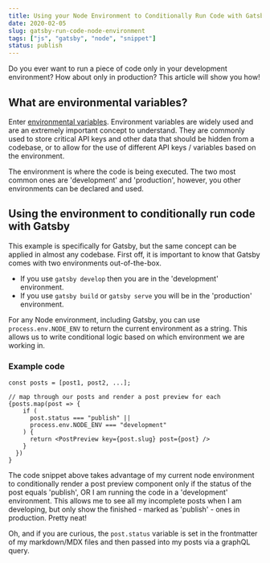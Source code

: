 ```yaml
---
title: Using your Node Environment to Conditionally Run Code with Gatsby
date: 2020-02-05
slug: gatsby-run-code-node-environment
tags: ["js", "gatsby", "node", "snippet"]
status: publish
---
```


Do you ever want to run a piece of code only in your development environment? How about only in production? This article will show you how!

## What are environmental variables?

Enter [environmental variables](https://en.wikipedia.org/wiki/Environment_variable). Environment variables are widely used and are an extremely important concept to understand. They are commonly used to store critical API keys and other data that should be hidden from a codebase, or to allow for the use of different API keys / variables based on the environment.

The environment is where the code is being executed. The two most common ones are 'development' and 'production', however, you other environments can be declared and used.

## Using the environment to conditionally run code with Gatsby

This example is specifically for Gatsby, but the same concept can be applied in almost any codebase. First off, it is important to know that Gatsby comes with two environments out-of-the-box.

- If you use `gatsby develop` then you are in the 'development' environment.
- If you use `gatsby build` or `gatsby serve` you will be in the 'production' environment.

For any Node environment, including Gatsby, you can use `process.env.NODE_ENV` to return the current environment as a string. This allows us to write conditional logic based on which environment we are working in.

### Example code

```JS
const posts = [post1, post2, ...];

// map through our posts and render a post preview for each
{posts.map(post => {
    if (
      post.status === "publish" ||
      process.env.NODE_ENV === "development"
    ) {
      return <PostPreview key={post.slug} post={post} />
    }
  })
}
```

The code snippet above takes advantage of my current node environment to conditionally render a post preview component only if the status of the post equals 'publish', OR I am running the code in a 'development' environment. This allows me to see all my incomplete posts when I am developing, but only show the finished - marked as 'publish' - ones in production. Pretty neat!

Oh, and if you are curious, the `post.status` variable is set in the frontmatter of my markdown/MDX files and then passed into my posts via a graphQL query.
